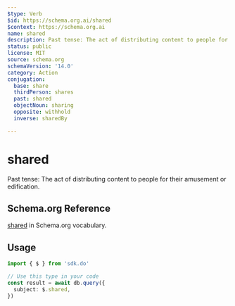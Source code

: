 ```yaml
---
$type: Verb
$id: https://schema.org.ai/shared
$context: https://schema.org.ai
name: shared
description: Past tense: The act of distributing content to people for their amusement or edification.
status: public
license: MIT
source: schema.org
schemaVersion: '14.0'
category: Action
conjugation:
  base: share
  thirdPerson: shares
  past: shared
  objectNoun: sharing
  opposite: withhold
  inverse: sharedBy

---
```


# shared

Past tense: The act of distributing content to people for their amusement or edification.

## Schema.org Reference

[shared](https://schema.org/ShareAction) in Schema.org vocabulary.

## Usage

```typescript
import { $ } from 'sdk.do'

// Use this type in your code
const result = await db.query({
  subject: $.shared,
})
```
